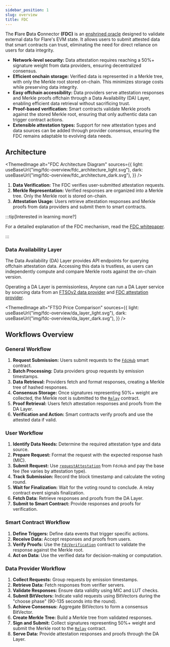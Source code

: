 ```yaml
---
sidebar_position: 1
slug: overview
title: FDC
---
```



The **F**lare **D**ata **C**onnector **(FDC)** is an [enshrined oracle](/support/terminology#enshrined-oracle) designed to validate external data for Flare's EVM state.
It allows users to submit attested data that smart contracts can trust, eliminating the need for direct reliance on users for data integrity.

- **Network-level security:** Data attestation requires reaching a 50%+ signature weight from data providers, ensuring decentralized consensus.
- **Efficient onchain storage:** Verified data is represented in a Merkle tree, with only the Merkle root stored on-chain. This minimizes storage costs while preserving data integrity.
- **Easy offchain accessibility:** Data providers serve attestation responses and Merkle proofs offchain through a Data Availability (DA) Layer, enabling efficient data retrieval without sacrificing trust.
- **Proof-based verification:** Smart contracts validate Merkle proofs against the stored Merkle root, ensuring that only authentic data can trigger contract actions.
- **Extensible attestation types:** Support for new attestation types and data sources can be added through provider consensus, ensuring the FDC remains adaptable to evolving data needs.

## Architecture

<ThemedImage
  alt="FDC Architecture Diagram"
  sources={{
    light: useBaseUrl("img/fdc-overview/fdc_architecture_light.svg"),
    dark: useBaseUrl("img/fdc-overview/fdc_architecture_dark.svg"),
  }}
/>

1. **Data Verification:** The FDC verifies user-submitted attestation requests.
2. **Merkle Representation:** Verified responses are organized into a Merkle tree. Only the Merkle root is stored on-chain.
3. **Attestation Usage:** Users retrieve attestation responses and Merkle proofs from data providers and submit them to smart contracts.

:::tip[Interested in learning more?]

For a detailed explanation of the FDC mechanism, read the [FDC whitepaper](https://flare.network/wp-content/uploads/FDC_WP_171024_02.pdf).

:::

### Data Availability Layer

The Data Availability (DA) Layer provides API endpoints for querying offchain attestation data. Accessing this data is trustless, as users can independently compute and compare Merkle roots against the on-chain version.

Operating a DA Layer is permissionless, Anyone can run a DA Layer service by sourcing data from an [FTSOv2 data provider](/run-node/ftso-data-provider) and [FDC attestation provider](/run-node/fdc-attestation-provider).

<ThemedImage
  alt="FTSO Price Comparison"
  sources={{
    light: useBaseUrl("img/fdc-overview/da_layer_light.svg"),
    dark: useBaseUrl("img/fdc-overview/da_layer_dark.svg"),
  }}
/>

## Workflows Overview

### General Workflow

1. **Request Submission:** Users submit requests to the [`FdcHub`](/fdc/reference/IFdcHub) smart contract.
2. **Batch Processing:** Data providers group requests by emission timestamps.
3. **Data Retrieval:** Providers fetch and format responses, creating a Merkle tree of hashed responses.
4. **Consensus Storage:** Once signatures representing 50%+ weight are collected, the Merkle root is submitted to the [`Relay`](/network/fsp/solidity-reference/IRelay) contract.
5. **Proof Retrieval:** Users fetch attestation responses and proofs from the DA Layer.
6. **Verification and Action:** Smart contracts verify proofs and use the attested data if valid.

### User Workflow

1. **Identify Data Needs:** Determine the required attestation type and data source.
2. **Prepare Request:** Format the request with the expected response hash (MIC).
3. **Submit Request:** Use [`requestAttestation`](/fdc/reference/IFdcHub#requestattestation) from `FdcHub` and pay the base fee (fee varies by attestation type).
4. **Track Submission:** Record the block timestamp and calculate the voting round.
5. **Wait for Finalization:** Wait for the voting round to conclude. A relay contract event signals finalization.
6. **Fetch Data:** Retrieve responses and proofs from the DA Layer.
7. **Submit to Smart Contract:** Provide responses and proofs for verification.

### Smart Contract Workflow

1. **Define Triggers:** Define data events that trigger specific actions.
2. **Receive Data:** Accept responses and proofs from users.
3. **Verify Proofs:** Use the [`FdcVerification`](/fdc/reference/IFdcVerification) contract to validate the response against the Merkle root.
4. **Act on Data:** Use the verified data for decision-making or computation.

### Data Provider Workflow

1. **Collect Requests:** Group requests by emission timestamps.
2. **Retrieve Data:** Fetch responses from verifier servers.
3. **Validate Responses:** Ensure data validity using MIC and LUT checks.
4. **Submit BitVectors:** Indicate valid requests using BitVectors during the "choose phase" (90-135 seconds into the round).
5. **Achieve Consensus:** Aggregate BitVectors to form a consensus BitVector.
6. **Create Merkle Tree:** Build a Merkle tree from validated responses.
7. **Sign and Submit:** Collect signatures representing 50%+ weight and submit the Merkle root to the [`Relay`](/network/fsp/solidity-reference/IRelay) contract.
8. **Serve Data:** Provide attestation responses and proofs through the DA Layer.
